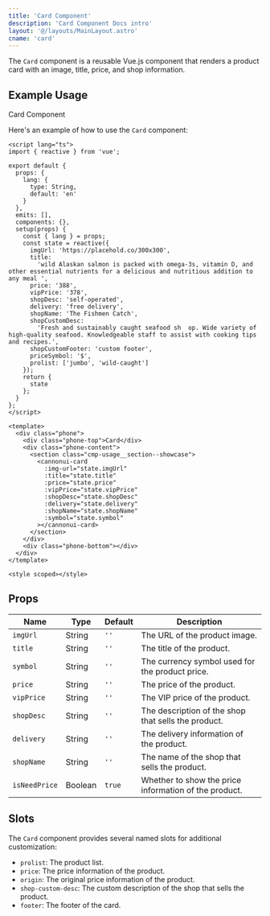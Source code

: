 ```yaml
---
title: 'Card Component'
description: 'Card Component Docs intro'
layout: '@/layouts/MainLayout.astro'
cname: 'card'
---
```



The `Card` component is a reusable Vue.js component that renders a product card with an image, title, price, and shop information.

## Example Usage

<div class="phone">
  <div class="phone-top">Card Component</div>
  <div class="phone-content">
    <CardVue client:visible />
  </div>
  <div class="phone-bottom"></div>
</div>

Here's an example of how to use the `Card` component:

```vue
<script lang="ts">
import { reactive } from 'vue';

export default {
  props: {
    lang: {
      type: String,
      default: 'en'
    }
  },
  emits: [],
  components: {},
  setup(props) {
    const { lang } = props;
    const state = reactive({
      imgUrl: 'https://placehold.co/300x300',
      title:
        'wild Alaskan salmon is packed with omega-3s, vitamin D, and other essential nutrients for a delicious and nutritious addition to any meal ',
      price: '388',
      vipPrice: '378',
      shopDesc: 'self-operated',
      delivery: 'free delivery',
      shopName: 'The Fishmen Catch',
      shopCustomDesc:
        'Fresh and sustainably caught seafood sh  op. Wide variety of high-quality seafood. Knowledgeable staff to assist with cooking tips and recipes.',
      shopCustomFooter: 'custom footer',
      priceSymbol: '$',
      prolist: ['jumbo', 'wild-caught']
    });
    return {
      state
    };
  }
};
</script>

<template>
  <div class="phone">
    <div class="phone-top">Card</div>
    <div class="phone-content">
      <section class="cmp-usage__section--showcase">
        <cannonui-card
          :img-url="state.imgUrl"
          :title="state.title"
          :price="state.price"
          :vipPrice="state.vipPrice"
          :shopDesc="state.shopDesc"
          :delivery="state.delivery"
          :shopName="state.shopName"
          :symbol="state.symbol"
        ></cannonui-card>
      </section>
    </div>
    <div class="phone-bottom"></div>
  </div>
</template>

<style scoped></style>
```

## Props

| Name          | Type    | Default | Description                                           |
| ------------- | ------- | ------- | ----------------------------------------------------- |
| `imgUrl`      | String  | `''`    | The URL of the product image.                         |
| `title`       | String  | `''`    | The title of the product.                             |
| `symbol`      | String  | `''`    | The currency symbol used for the product price.       |
| `price`       | String  | `''`    | The price of the product.                             |
| `vipPrice`    | String  | `''`    | The VIP price of the product.                         |
| `shopDesc`    | String  | `''`    | The description of the shop that sells the product.   |
| `delivery`    | String  | `''`    | The delivery information of the product.              |
| `shopName`    | String  | `''`    | The name of the shop that sells the product.          |
| `isNeedPrice` | Boolean | `true`  | Whether to show the price information of the product. |

## Slots

The `Card` component provides several named slots for additional customization:

- `prolist`: The product list.
- `price`: The price information of the product.
- `origin`: The original price information of the product.
- `shop-custom-desc`: The custom description of the shop that sells the product.
- `footer`: The footer of the card.

